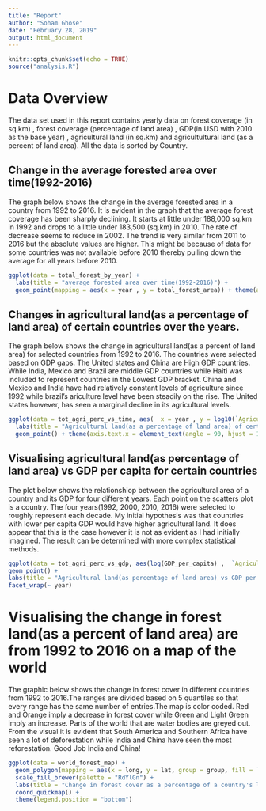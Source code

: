```yaml
---
title: "Report"
author: "Soham Ghose"
date: "February 28, 2019"
output: html_document
---
```


```r
knitr::opts_chunk$set(echo = TRUE)
source("analysis.R")
```

# Data Overview

The data set used in this report contains yearly data on forest coverage (in sq.km) , forest coverage (percentage of land area) , GDP(in USD with 2010 as the base year) , agricultural land (in sq.km) and agricultultural land (as a percent of land area). All the data is sorted by Country. 

## Change in the average forested area over time(1992-2016)

The graph below shows the change in the average forested area in a country from 1992 to 2016. It is evident in the graph that the average forest coverage has been sharply declining. It starts at little under 188,000 sq.km in 1992 and drops to a little under 183,500 (sq.km) in 2010. The rate of decrease seems to reduce in 2002. The trend is very similar from 2011 to 2016 but the absolute values are higher. This might be because of data for some countries was not available before 2010 thereby pulling down the average for all years before 2010. 

```r
ggplot(data = total_forest_by_year) + 
  labs(title = "average forested area over time(1992-2016)") +
  geom_point(mapping = aes(x = year , y = total_forest_area)) + theme(axis.text.x = element_text(angle = 90, hjust = 1))
```



## Changes in agricultural land(as a percentage of land area) of certain countries over the years.

The graph below shows the change in agricultural land(as a percent of land area) for selected countries from 1992 to 2016.
The countries were selected based on GDP gaps. The United states and China are High GDP countries. While India, Mexico and Brazil are middle GDP countries while Haiti was included to represent countries in the Lowest GDP bracket. 
China and Mexico and India have had relatively constant levels of agriculture since 1992 while brazil's ariculture level have been steadily on the rise. The United states however, has seen a marginal decline in its agricultural levels. 


```r
ggplot(data = tot_agri_perc_vs_time, aes(  x = year , y = log10(`Agricultural land (% of land area)`) , color = Country.Name)) +
  labs(title = "Agricultural land(as a percentage of land area) of certain countries over the years") +
  geom_point() + theme(axis.text.x = element_text(angle = 90, hjust = 1))
```


## Visualising agricultural land(as percentage of land area) vs GDP per capita for certain countries

The plot below shows the relationshiop between the agricultural area of a country and its GDP for four different years. Each point on the scatters plot is a country. The four years(1992, 2000, 2010, 2016) were selected to roughly represent each decade. My initial hypothesis was that countries with lower per capita GDP would have higher agricultural land. It does appear that this is the case however it is not as evident as I had initially imagined. The result can be determined with more complex statistical methods. 


```r
ggplot(data = tot_agri_perc_vs_gdp, aes(log(GDP_per_capita) ,  `Agricultural land (% of land area)` )) +
geom_point() +
labs(title = "Agricultural land(as percentage of land area) vs GDP per capita") +
facet_wrap(~ year)
```



# Visualising the change in forest land(as a percent of land area) are from 1992 to 2016 on a map of the world

The graphic below shows the change in forest cover in different countries from 1992 to 2016.The ranges are divided based on 5 quantiles so that every range has the same number of entries.The map is color coded.  Red and Orange imply a decrease in forest cover while Green and Light Green imply an increase. Parts of the world that are water bodies are greyed out. From the visual it is evident that South America and Southern Africa have seen a lot of deforestation while India and China have seen the most reforestation. Good Job India and China! 


```r
ggplot(data = world_forest_map) +
  geom_polygon(mapping = aes(x = long, y = lat, group = group, fill = `Percentage change`)) +
  scale_fill_brewer(palette = "RdYlGn") +
  labs(title = "Change in forest cover as a percentage of a country's land area(1992 - 2016)" , x = "", y = "" , fill = "change") +
  coord_quickmap() +
  theme(legend.position = "bottom")
```



